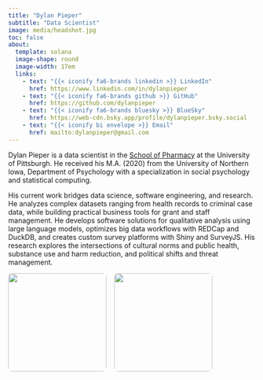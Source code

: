 ```yaml
---
title: "Dylan Pieper"
subtitle: "Data Scientist"
image: media/headshot.jpg
toc: false
about: 
  template: solana
  image-shape: round
  image-width: 17em
  links:
    - text: "{{< iconify fa6-brands linkedin >}} LinkedIn"
      href: https://www.linkedin.com/in/dylanpieper
    - text: "{{< iconify fa6-brands github >}} GitHub" 
      href: https://github.com/dylanpieper
    - text: "{{< iconify fa6-brands bluesky >}} BlueSky"
      href: https://web-cdn.bsky.app/profile/dylanpieper.bsky.social
    - text: "{{< iconify bi envelope >}} Email"
      href: mailto:dylanpieper@gmail.com
---
```


```{=html}
<script>
document.addEventListener('DOMContentLoaded', function() {
  // Initialize AOS animation library
  AOS.init({
    duration: 800,
    once: true
  });
});
</script>
```

::: {data-aos="fade-up"}
Dylan Pieper is a data scientist in the [School of Pharmacy](https://www.pharmacy.pitt.edu) at the University of Pittsburgh. He received his M.A. (2020) from the University of Northern Iowa, Department of Psychology with a specialization in social psychology and statistical computing.

His current work bridges data science, software engineering, and research. He analyzes complex datasets ranging from health records to criminal case data, while building practical business tools for grant and staff management. He develops software solutions for qualitative analysis using large language models, optimizes big data workflows with REDCap and DuckDB, and creates custom survey platforms with Shiny and SurveyJS. His research explores the intersections of cultural norms and public health, substance use and harm reduction, and political shifts and threat management.
:::

::: {data-aos="fade-up" data-aos-delay="200"}
```{=html}
<div style="display: flex; gap: 1rem; justify-content: flex-start; align-items: center;">
  <img src="media/pg.jpg" style="height: 200px; width: 200px; object-fit: cover; border-radius: 8px;">
  <img src="media/archie.jpg" style="height: 200px; width: 200px; object-fit: cover; border-radius: 8px;">
</div>
```
:::
